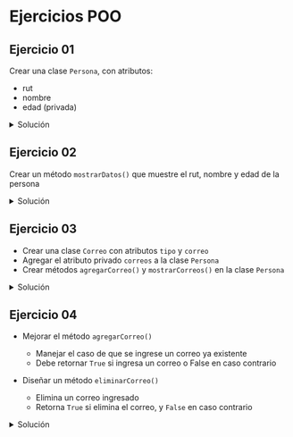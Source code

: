 # Ejercicios POO

## Ejercicio 01
Crear una clase `Persona`, con atributos:

- rut 
- nombre
- edad (privada)

<details>
	<summary style={{color:'red'}}>Solución</summary>

```python
class Persona:
    def __init__(self, rut, nombre, edad):
        self.rut = rut
        self.nombre = nombre
        self.__edad = 0
        if edad > 0:
            self.__edad = edad #Encapsulado
        else:
            raise ValueError("Error en la edad")

    @property
    def edad(self):
        return self.__edad

    @edad.setter
    def edad(self, nueva_edad):
        self.__edad = nueva_edad

persona1 = Persona("123-4", "AAA", 25)

print(f"Nombre: {persona1.nombre}")
print(f"Rut: {persona1.rut}")
print(f"Edad: {persona1.edad}")

persona1.edad = 35
print(f"Nueva Edad: {persona1.edad}")
```
</details>

## Ejercicio 02
Crear un método `mostrarDatos()` que muestre el rut, nombre y edad de la persona

<details>
	<summary style={{color:'red'}}>Solución</summary>

```python
class Persona:
    def __init__(self, rut, nombre, edad):
        self.rut = rut
        self.nombre = nombre
        self.__edad = 0
        if edad > 0:
            self.__edad = edad #Encapsulado
        else:
            raise ValueError("Error en la edad")

    @property
    def edad(self):
        return self.__edad

    @edad.setter
    def edad(self, nueva_edad):
        self.__edad = nueva_edad

    def mostrarDatos(self):
        return f"Rut: {self.rut}, Nombre: {self.nombre}, Edad: {self.edad}"

persona1 = Persona("123-4", "AAA", 35)
print(persona1.mostrarDatos())
```
</details>

## Ejercicio 03
- Crear una clase `Correo` con atributos `tipo` y `correo`
- Agregar el atributo privado `correos` a la clase `Persona`
- Crear métodos `agregarCorreo()` y `mostrarCorreos()` en la clase `Persona`

<details>
	<summary style={{color:'red'}}>Solución</summary>

```python
class Correo:
    def __init__(self, tipo, correo):
        self.tipo = tipo
        self.correo = correo
        
class Persona:
    def __init__(self, rut, nombre, edad):
        self.rut = rut
        self.nombre = nombre
        self.__edad = 0
        if edad > 0:
            self.__edad = edad #Encapsulado
        else:
            raise ValueError("Error en la edad")
        self.__correos = []

    @property
    def edad(self):
        return self.__edad

    @edad.setter
    def edad(self, nueva_edad):
        self.__edad = nueva_edad

    def mostrarDatos(self):
        return f"Rut: {self.rut}, Nombre: {self.nombre}, Edad: {self.edad}"

    def agregarCorreo(self, tipo, direccion):
        correo = Correo(tipo, direccion)
        self.__correos.append(correo)

    def mostrarCorreos(self):
        return self.__correos[:] # retorna una lista de objetos de tipo Correo

persona1 = Persona("123-4", "AAA", 35)
print(persona1.mostrarDatos())

persona1.agregarCorreo("trabajo", "trabajo@gmail.com")
persona1.agregarCorreo("personal", "personal@gmail.com")

for i in persona1.mostrarCorreos():
    print(f"Tipo correo: {i.tipo}, Dirección: {i.correo}")
```
</details>


## Ejercicio 04
- Mejorar el método `agregarCorreo()`
	- Manejar el caso de que se ingrese un correo ya existente
	- Debe retornar `True` si ingresa un correo o False en caso contrario

- Diseñar un método `eliminarCorreo()`
	- Elimina un correo ingresado
	- Retorna `True` si elimina el correo, y `False` en caso contrario

<details>
	<summary style={{color:'red'}}>Solución</summary>

```python
class Correo:
    def __init__(self, tipo, direccion):
        self.tipo = tipo
        self.direccion = direccion
        
class Persona:
    def __init__(self, rut, nombre, edad):
        self.rut = rut
        self.nombre = nombre
        self.__edad = 0
        if edad > 0:
            self.__edad = edad #Encapsulado
        else:
            raise ValueError("Error en la edad")
        self.__correos = []

    @property
    def edad(self):
        return self.__edad

    @edad.setter
    def edad(self, nueva_edad):
        self.__edad = nueva_edad

    def mostrarDatos(self):
        return f"Rut: {self.rut}, Nombre: {self.nombre}, Edad: {self.edad}"

    def agregarCorreo(self, tipo, direccion):
        for c in self.__correos:
            if c.direccion == direccion:
                return False
        
        correoNuevo = Correo(tipo, direccion)
        self.__correos.append(correoNuevo)
        return True
    
    def eliminarCorreo(self, direccion):
        for i in range(len(self.__correos)):
            if self.__correos[i].direccion == direccion:
                del self.__correos[i]
                return True
        return False


    def mostrarCorreos(self):
        return self.__correos[:] # retorna una lista de objetos de tipo Correo

persona1 = Persona("123-4", "AAA", 35)
print(persona1.mostrarDatos())

persona1.agregarCorreo("trabajo", "trabajo@gmail.com")
persona1.agregarCorreo("personal", "personal@gmail.com")
for i in persona1.mostrarCorreos():
    print(f"Tipo correo: {i.tipo}, Dirección: {i.direccion}")

print("\n--agrega nuevo correo--")
persona1.agregarCorreo("trabajo2", "nuevo@gmail.com")
for i in persona1.mostrarCorreos():
    print(f"Tipo correo: {i.tipo}, Dirección: {i.direccion}")

print("\n--elimina un correo--")
persona1.eliminarCorreo("personal@gmail.com")
for i in persona1.mostrarCorreos():
    print(f"Tipo correo: {i.tipo}, Dirección: {i.direccion}")
```
</details>

